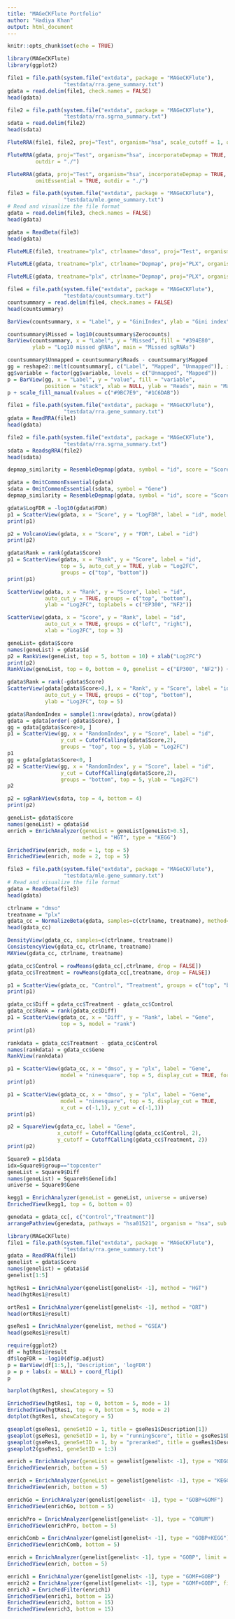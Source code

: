 ```yaml
---
title: "MAGeCKFlute Portfolio"
author: "Hadiya Khan"
output: html_document
---
```


```r
knitr::opts_chunk$set(echo = TRUE)
```

```r
library(MAGeCKFlute)
library(ggplot2)
```

```r
file1 = file.path(system.file("extdata", package = "MAGeCKFlute"),
                  "testdata/rra.gene_summary.txt")
gdata = read.delim(file1, check.names = FALSE)
head(gdata)
```

```r
file2 = file.path(system.file("extdata", package = "MAGeCKFlute"),
                  "testdata/rra.sgrna_summary.txt")
sdata = read.delim(file2)
head(sdata)
```

```r
FluteRRA(file1, file2, proj="Test", organism="hsa", scale_cutoff = 1, outdir = "./")
```

```r
FluteRRA(gdata, proj="Test", organism="hsa", incorporateDepmap = TRUE,
         outdir = "./")
```

```r
FluteRRA(gdata, proj="Test", organism="hsa", incorporateDepmap = TRUE,
         omitEssential = TRUE, outdir = "./")
```

```r
file3 = file.path(system.file("extdata", package = "MAGeCKFlute"),
                  "testdata/mle.gene_summary.txt")
# Read and visualize the file format
gdata = read.delim(file3, check.names = FALSE)
head(gdata)
```

```r
gdata = ReadBeta(file3)
head(gdata)
```

```r
FluteMLE(file3, treatname="plx", ctrlname="dmso", proj="Test", organism="hsa")
```

```r
FluteMLE(gdata, treatname="plx", ctrlname="Depmap", proj="PLX", organism="hsa", incorporateDepmap = TRUE)
```

```r
FluteMLE(gdata, treatname="plx", ctrlname="Depmap", proj="PLX", organism="hsa", incorporateDepmap = TRUE, omitEssential = TRUE)
```

```r
file4 = file.path(system.file("extdata", package = "MAGeCKFlute"),
                  "testdata/countsummary.txt")
countsummary = read.delim(file4, check.names = FALSE)
head(countsummary)
```

```r
BarView(countsummary, x = "Label", y = "GiniIndex", ylab = "Gini index", main = "Evenness of sgRNA reads")

countsummary$Missed = log10(countsummary$Zerocounts)
BarView(countsummary, x = "Label", y = "Missed", fill = "#394E80",
        ylab = "Log10 missed gRNAs", main = "Missed sgRNAs")

countsummary$Unmapped = countsummary$Reads - countsummary$Mapped
gg = reshape2::melt(countsummary[, c("Label", "Mapped", "Unmapped")], id.vars = "Label")
gg$variable = factor(gg$variable, levels = c("Unmapped", "Mapped"))
p = BarView(gg, x = "Label", y = "value", fill = "variable", 
            position = "stack", xlab = NULL, ylab = "Reads", main = "Map ratio")
p + scale_fill_manual(values = c("#9BC7E9", "#1C6DAB"))
```

```r
file1 = file.path(system.file("extdata", package = "MAGeCKFlute"),
                  "testdata/rra.gene_summary.txt")
gdata = ReadRRA(file1)
head(gdata)

file2 = file.path(system.file("extdata", package = "MAGeCKFlute"),
                  "testdata/rra.sgrna_summary.txt")
sdata = ReadsgRRA(file2)
head(sdata)
```

```r
depmap_similarity = ResembleDepmap(gdata, symbol = "id", score = "Score")
```

```r
gdata = OmitCommonEssential(gdata)
sdata = OmitCommonEssential(sdata, symbol = "Gene")
depmap_similarity = ResembleDepmap(gdata, symbol = "id", score = "Score")
```

```r
gdata$LogFDR = -log10(gdata$FDR)
p1 = ScatterView(gdata, x = "Score", y = "LogFDR", label = "id", model = "volcano", top = 5)
print(p1)

p2 = VolcanoView(gdata, x = "Score", y = "FDR", Label = "id")
print(p2)
```

```r
gdata$Rank = rank(gdata$Score)
p1 = ScatterView(gdata, x = "Rank", y = "Score", label = "id", 
                 top = 5, auto_cut_y = TRUE, ylab = "Log2FC", 
                 groups = c("top", "bottom"))
print(p1)
```

```r
ScatterView(gdata, x = "Rank", y = "Score", label = "id", 
            auto_cut_y = TRUE, groups = c("top", "bottom"), 
            ylab = "Log2FC", toplabels = c("EP300", "NF2"))
```

```r
ScatterView(gdata, x = "Score", y = "Rank", label = "id", 
            auto_cut_x = TRUE, groups = c("left", "right"), 
            xlab = "Log2FC", top = 3)
```

```r
geneList= gdata$Score
names(geneList) = gdata$id
p2 = RankView(geneList, top = 5, bottom = 10) + xlab("Log2FC")
print(p2)
RankView(geneList, top = 0, bottom = 0, genelist = c("EP300", "NF2")) + xlab("Log2FC")
```

```r
gdata$Rank = rank(-gdata$Score)
ScatterView(gdata[gdata$Score>0,], x = "Rank", y = "Score", label = "id", 
            auto_cut_y = TRUE, groups = c("top", "bottom"), 
            ylab = "Log2FC", top = 5)
```

```r
gdata$RandomIndex = sample(1:nrow(gdata), nrow(gdata))
gdata = gdata[order(-gdata$Score), ]
gg = gdata[gdata$Score>0, ]
p1 = ScatterView(gg, x = "RandomIndex", y = "Score", label = "id",
                 y_cut = CutoffCalling(gdata$Score,2), 
                 groups = "top", top = 5, ylab = "Log2FC")
p1
gg = gdata[gdata$Score<0, ]
p2 = ScatterView(gg, x = "RandomIndex", y = "Score", label = "id",
                 y_cut = CutoffCalling(gdata$Score,2), 
                 groups = "bottom", top = 5, ylab = "Log2FC")
p2
```

```r
p2 = sgRankView(sdata, top = 4, bottom = 4)
print(p2)
```

```r
geneList= gdata$Score
names(geneList) = gdata$id
enrich = EnrichAnalyzer(geneList = geneList[geneList>0.5], 
                        method = "HGT", type = "KEGG")
```

```r
EnrichedView(enrich, mode = 1, top = 5)
EnrichedView(enrich, mode = 2, top = 5)
```

```r
file3 = file.path(system.file("extdata", package = "MAGeCKFlute"),
                  "testdata/mle.gene_summary.txt")
# Read and visualize the file format
gdata = ReadBeta(file3)
head(gdata)
```

```r
ctrlname = "dmso"
treatname = "plx"
gdata_cc = NormalizeBeta(gdata, samples=c(ctrlname, treatname), method="cell_cycle")
head(gdata_cc)
```

```r
DensityView(gdata_cc, samples=c(ctrlname, treatname))
ConsistencyView(gdata_cc, ctrlname, treatname)
MAView(gdata_cc, ctrlname, treatname)
```

```r
gdata_cc$Control = rowMeans(gdata_cc[,ctrlname, drop = FALSE])
gdata_cc$Treatment = rowMeans(gdata_cc[,treatname, drop = FALSE])

p1 = ScatterView(gdata_cc, "Control", "Treatment", groups = c("top", "bottom"), auto_cut_diag = TRUE, display_cut = TRUE, toplabels = c("NF1", "NF2", "EP300"))
print(p1)
```

```r
gdata_cc$Diff = gdata_cc$Treatment - gdata_cc$Control
gdata_cc$Rank = rank(gdata_cc$Diff)
p1 = ScatterView(gdata_cc, x = "Diff", y = "Rank", label = "Gene", 
                 top = 5, model = "rank")
print(p1)

rankdata = gdata_cc$Treatment - gdata_cc$Control
names(rankdata) = gdata_cc$Gene
RankView(rankdata)
```

```r
p1 = ScatterView(gdata_cc, x = "dmso", y = "plx", label = "Gene", 
                 model = "ninesquare", top = 5, display_cut = TRUE, force = 2)
print(p1)
```

```r
p1 = ScatterView(gdata_cc, x = "dmso", y = "plx", label = "Gene", 
                 model = "ninesquare", top = 5, display_cut = TRUE, 
                 x_cut = c(-1,1), y_cut = c(-1,1))
print(p1)
```

```r
p2 = SquareView(gdata_cc, label = "Gene", 
                x_cutoff = CutoffCalling(gdata_cc$Control, 2), 
                y_cutoff = CutoffCalling(gdata_cc$Treatment, 2))
print(p2)
```

```r
Square9 = p1$data
idx=Square9$group=="topcenter"
geneList = Square9$Diff
names(geneList) = Square9$Gene[idx]
universe = Square9$Gene

kegg1 = EnrichAnalyzer(geneList = geneList, universe = universe)
EnrichedView(kegg1, top = 6, bottom = 0)
```

```r
genedata = gdata_cc[, c("Control","Treatment")]
arrangePathview(genedata, pathways = "hsa01521", organism = "hsa", sub = NULL)
```



```r
library(MAGeCKFlute)
file1 = file.path(system.file("extdata", package = "MAGeCKFlute"),
                  "testdata/rra.gene_summary.txt")
gdata = ReadRRA(file1)
genelist = gdata$Score
names(genelist) = gdata$id
genelist[1:5]
```

```r
hgtRes1 = EnrichAnalyzer(genelist[genelist< -1], method = "HGT")
head(hgtRes1@result)
```

```r
ortRes1 = EnrichAnalyzer(genelist[genelist< -1], method = "ORT")
head(ortRes1@result)
```

```r
gseRes1 = EnrichAnalyzer(genelist, method = "GSEA")
head(gseRes1@result)
```

```r
require(ggplot2)
df = hgtRes1@result
df$logFDR = -log10(df$p.adjust)
p = BarView(df[1:5,], "Description", 'logFDR')
p = p + labs(x = NULL) + coord_flip()
p

barplot(hgtRes1, showCategory = 5)
```

```r
EnrichedView(hgtRes1, top = 0, bottom = 5, mode = 1)
EnrichedView(hgtRes1, top = 0, bottom = 5, mode = 2)
dotplot(hgtRes1, showCategory = 5)
```

```r
gseaplot(gseRes1, geneSetID = 1, title = gseRes1$Description[1])
gseaplot(gseRes1, geneSetID = 1, by = "runningScore", title = gseRes1$Description[1])
gseaplot(gseRes1, geneSetID = 1, by = "preranked", title = gseRes1$Description[1])
gseaplot2(gseRes1, geneSetID = 1:3)
```

```r
enrich = EnrichAnalyzer(geneList = genelist[genelist< -1], type = "KEGG+REACTOME")
EnrichedView(enrich, bottom = 5)

enrich = EnrichAnalyzer(geneList = genelist[genelist< -1], type = "KEGG")
EnrichedView(enrich, bottom = 5)

enrichGo = EnrichAnalyzer(genelist[genelist< -1], type = "GOBP+GOMF")
EnrichedView(enrichGo, bottom = 5)
```

```r
enrichPro = EnrichAnalyzer(genelist[genelist< -1], type = "CORUM")
EnrichedView(enrichPro, bottom = 5)
```

```r
enrichComb = EnrichAnalyzer(genelist[genelist< -1], type = "GOBP+KEGG")
EnrichedView(enrichComb, bottom = 5)
```

```r
enrich = EnrichAnalyzer(genelist[genelist< -1], type = "GOBP", limit = c(50, 500))
EnrichedView(enrich, bottom = 5)
```

```r
enrich1 = EnrichAnalyzer(genelist[genelist< -1], type = "GOMF+GOBP")
enrich2 = EnrichAnalyzer(genelist[genelist< -1], type = "GOMF+GOBP", filter = TRUE)
enrich3 = EnrichedFilter(enrich1)
EnrichedView(enrich1, bottom = 15)
EnrichedView(enrich2, bottom = 15)
EnrichedView(enrich3, bottom = 15)
```

